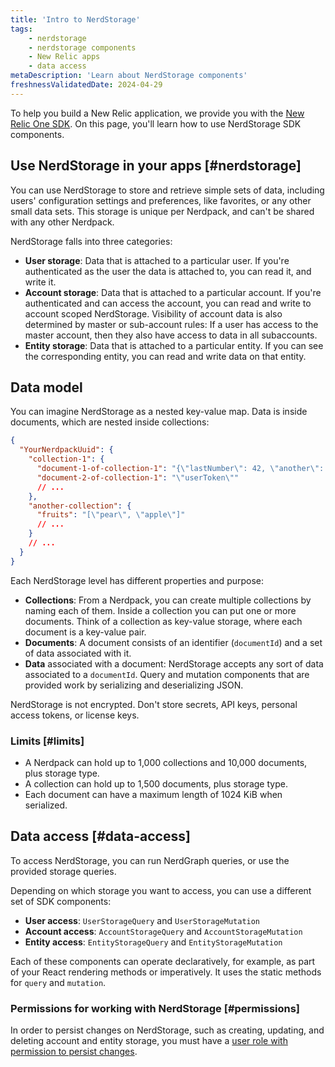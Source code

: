 ```yaml
---
title: 'Intro to NerdStorage'
tags:
    - nerdstorage
    - nerdstorage components
    - New Relic apps
    - data access
metaDescription: 'Learn about NerdStorage components'
freshnessValidatedDate: 2024-04-29
---
```


To help you build a New Relic application, we provide you with the [New Relic One SDK](/docs/new-relic-solutions/build-nr-ui/sdk-component/intro-to-sdk). On this page, you'll learn how to use NerdStorage SDK components.

## Use NerdStorage in your apps [#nerdstorage]

You can use NerdStorage to store and retrieve simple sets of data, including users' configuration settings and preferences, like favorites, or any other small data sets. This storage is unique per Nerdpack, and can't be shared with any other Nerdpack.

NerdStorage falls into three categories:

* **User storage**: Data that is attached to a particular user. If you're authenticated as the user the data is attached to, you can read it, and write it.
* **Account storage**: Data that is attached to a particular account. If you're authenticated and can access the account, you can read and write to account scoped NerdStorage. Visibility of account data is also determined by master or sub-account rules: If a user has access to the master account, then they also have access to data in all subaccounts.
* **Entity storage**: Data that is attached to a particular entity. If you can see the corresponding entity, you can read and write data on that entity.

## Data model

You can imagine NerdStorage as a nested key-value map. Data is inside documents, which are nested inside collections:

```json copy=false lineNumbers=false
{
  "YourNerdpackUuid": {
    "collection-1": {
      "document-1-of-collection-1": "{\"lastNumber\": 42, \"another\": [1]}",
      "document-2-of-collection-1": "\"userToken\""
      // ...
    },
    "another-collection": {
      "fruits": "[\"pear\", \"apple\"]"
      // ...
    }
    // ...
  }
}
```

Each NerdStorage level has different properties and purpose:

* **Collections**: From a Nerdpack, you can create multiple collections by naming each of them. Inside a collection you can put one or more documents. Think of a collection as key-value storage, where each document is a key-value pair.
* **Documents**: A document consists of an identifier (`documentId`) and a set of data associated with it.
* **Data** associated with a document: NerdStorage accepts any sort of data associated to a `documentId`. Query and mutation components that are provided work by serializing and deserializing JSON.

<Callout variant="caution">
  NerdStorage is not encrypted. Don't store secrets, API keys, personal access tokens, or license keys.
</Callout>

### Limits [#limits]

* A Nerdpack can hold up to 1,000 collections and 10,000 documents, plus storage type.
* A collection can hold up to 1,500 documents, plus storage type.
* Each document can have a maximum length of 1024 KiB when serialized.

## Data access [#data-access]

To access NerdStorage, you can run NerdGraph queries, or use the provided storage queries.

Depending on which storage you want to access, you can use a different set of SDK components:

* **User access**: `UserStorageQuery` and `UserStorageMutation`
* **Account access**: `AccountStorageQuery` and `AccountStorageMutation`
* **Entity access**: `EntityStorageQuery` and `EntityStorageMutation`

Each of these components can operate declaratively, for example, as part of your React rendering methods or imperatively. It uses the static methods for `query` and `mutation`.

### Permissions for working with NerdStorage [#permissions]

In order to persist changes on NerdStorage, such as creating, updating, and deleting account and entity storage, you must have a [user role with permission to persist changes](/docs/accounts/original-accounts-billing/original-users-roles/users-roles-original-user-model/).
